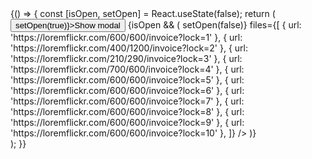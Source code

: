 
<Meta title="Design system/FilesPreviewModal" component={FilesPreviewModal} />

<Canvas>
  <Story name="Default">
    {() => {
      const [isOpen, setOpen] = React.useState(false);
      return (
        <div>
          <button onClick={() => setOpen(true)}>Show modal</button>
          {isOpen && (
            <FilesPreviewModal
              onClose={() => setOpen(false)}
              files={[
                { url: 'https://loremflickr.com/600/600/invoice?lock=1' },
                { url: 'https://loremflickr.com/400/1200/invoice?lock=2' },
                { url: 'https://loremflickr.com/210/290/invoice?lock=3' },
                { url: 'https://loremflickr.com/700/600/invoice?lock=4' },
                { url: 'https://loremflickr.com/600/600/invoice?lock=5' },
                { url: 'https://loremflickr.com/600/600/invoice?lock=6' },
                { url: 'https://loremflickr.com/600/600/invoice?lock=7' },
                { url: 'https://loremflickr.com/600/600/invoice?lock=8' },
                { url: 'https://loremflickr.com/600/600/invoice?lock=9' },
                { url: 'https://loremflickr.com/600/600/invoice?lock=10' },
              ]}
            />
          )}
        </div>
      );
    }}
  </Story>
</Canvas>
